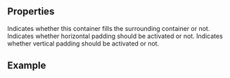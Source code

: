 
<Meta
  title="Container"
  subtitle="Basic layout element"
/>

## Properties

<PropsTable>
  <PropsTableRow value="fluid" type="Boolean" default="false">
    Indicates whether this container fills the surrounding container or not.
  </PropsTableRow>
  <PropsTableRow value="horizontalPadding" type="Boolean" default="true">
    Indicates whether horizontal padding should be activated or not.
  </PropsTableRow>
  <PropsTableRow value="verticalPadding" type="Boolean" default="true">
    Indicates whether vertical padding should be activated or not.
  </PropsTableRow>
</PropsTable>

## Example

<ExampleLoader example="Container.tsx" />